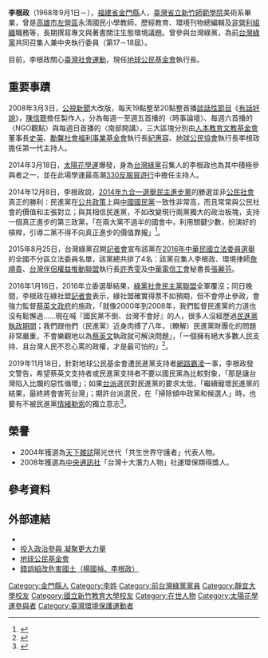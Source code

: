 {{multiple issues|
{{citation style|time=2014-02-04T09:23:51+00:00}}
{{expand|time=2014-02-04T09:23:51+00:00}}
{{refimprove|time=2014-02-04T09:23:51+00:00}}
}}
{{Infobox_Officeholder
| name = 李根政
|image= Li Ken-cheng.jpg
|box_width= 250px
| party = {{GPT}}(2013－2019)<br>{{無黨籍}}(2019－)
| period = 
| Sex = 男
| nationality = {{ROC}}
| date of birth ={{birth_date_and_age|1968|9|1}}
| place of birth = {{ROC}}[[福建省_(中華民國)|福建省]][[金門縣|金門縣]]
| educate = 
*[[國立新竹教育大學|臺灣省立新竹師範學院]]美術系畢業
*[[靜宜大學|靜宜大學]]生態人文研究所碩士
| past = 
*[[金門縣|金門縣]]、[[臺南市|臺南市]]國小[[教師|教師]]
*[[高雄市左營區永清國民小學|高雄市左營區永清國民小學]]教師
*[[高雄市教師會|高雄市教師會]]生態教育中心主任、總幹事
*[[中華民國全國教師會|中華民國全國教師會]]生態教育委員會召集人
*台灣生態學會祕書長
*新教師雙月刊、生態中心季刊、生態台灣季刊總編輯
*2002年928教師大遊行總指揮
*高雄市第三屆空污委員
*[[行政院環境保護署|行政院環境保護署]]第六屆環境影響評估委員
*[[立法院|立法院]]永續發展委員會論壇召集人
*[[地球公民協會|地球公民協會]]執行長
*[[地球公民基金會|地球公民基金會]]執行長
*[[公共電視文化事業基金會|公共電視文化事業基金會]]《[[有話好說|有話好說]]─南部開講》主持人
*[[台灣綠黨|台灣綠黨]]共同召集人
*台灣綠黨第十七屆中央執行委員
*台灣綠黨第十八屆中央執行委員
}}

'''李根政'''（1968年9月1日－），[[福建省_(中華民國)|福建省]][[金門縣|金門縣]]人，[[國立新竹師範學院|臺灣省立新竹師範學院]]美術系畢業，曾是[[高雄市|高雄市]][[左營區|左營區]]永清國民小學教師，歷經教育、環境刊物總編輯及[[非營利組織|非營利組織]]職務等，長期撰寫專文與著書關注生態環境議題。曾參與台灣綠黨，為前[[台灣綠黨|台灣綠黨]]共同召集人兼中央執行委員（第17－18屆）。

目前，李根政關心[[臺灣|臺灣]][[社會運動|社會運動]]，現任[[地球公民基金會|地球公民基金會]]執行長。

==重要事蹟==
2008年3月3日，[[公視新聞|公視新聞]]大改版，每天19點整至20點整首播[[談話性節目|談話性節目]]《[[有話好說|有話好說]]》，[[陳信聰|陳信聰]]擔任製作人，分為每週一至週五首播的〈時事論壇〉、每週六首播的〈NGO觀點〉與每週日首播的〈南部開講〉，三大區塊分別由[[人本教育文教基金會|人本教育文教基金會]]董事長[[史英|史英]]、[[勵馨社會福利事業基金會|勵馨社會福利事業基金會]]執行長[[紀惠容|紀惠容]]、[[地球公民協會|地球公民協會]]執行長李根政擔任第一代主持人。

2014年3月18日，[[太陽花學運|太陽花學運]]爆發，身為[[台灣綠黨|台灣綠黨]]召集人的李根政也為其中積極參與者之一，並在此場學運最高潮[[330反服貿遊行|330反服貿遊行]]中擔任主持人。

2014年12月8日，李根政說，[[2014年九合一選舉|2014年九合一選舉]][[民主進步黨|民主進步黨]]的勝選並非[[公民社會|公民社會]]真正的勝利：民進黨在[[公共政策|公共政策]]上與[[中國國民黨|中國國民黨]]一致性非常高，而且常常與公民社會的價值和主張對立；與其相信民進黨，不如改變現行兩黨獨大的政治板塊，支持一個真正進步的第三政黨，「在兩大黨不過半的國會中，利用關鍵少數，扮演好的槓桿，引導二黨不得不向真正進步的價值靠攏」<ref>{{cite news|author=李根政|title=公民社會還沒有贏|url=http://www.appledaily.com.tw/appledaily/article/headline/20141208/36253408|newspaper=[[台灣蘋果日報|台灣蘋果日報]]|date=2014-12-08|accessdate=2016-10-10|archive-date=2015-02-14|archive-url=https://web.archive.org/web/20150214122430/http://www.appledaily.com.tw/appledaily/article/headline/20141208/36253408|dead-url=no}}</ref>。

2015年8月25日，台灣綠黨召開[[記者會|記者會]]宣布該黨在[[2016年中華民國立法委員選舉|2016年中華民國立法委員選舉]]的全國不分區立法委員名單，該黨總共排了4名：該黨召集人李根政、環境律師[[詹順貴|詹順貴]]、[[台灣伴侶權益推動聯盟|台灣伴侶權益推動聯盟]]執行長[[許秀雯|許秀雯]]及[[中華電信工會|中華電信工會]]秘書長[[張麗芬|張麗芬]]。

2016年1月16日，2016年立委選舉結果，[[綠黨社會民主黨聯盟|綠黨社會民主黨聯盟]]全軍覆沒；同日晚間，李根政在綠社盟[[記者會|記者會]]表示，綠社盟確實得票不如預期，但不會停止參政，會強力監督[[蔡英文政府|蔡英文政府]]的施政，「就像2000年到2008年，我們監督民進黨的力道也沒有鬆懈過……現在喊『國民黨不倒、台灣不會好』的人，很多人沒經歷過[[陳水扁政府|民進黨執政期間]]；我們跟他們（民進黨）近身肉搏了八年，（瞭解）民進黨財團化的問題非常嚴重，不會樂觀地以為[[蔡英文|蔡英文]]執政就可解決問題」，「一個擁有絕大多數人民支持、且台灣人民不忍心罵的政權，才是最可怕的」<ref>{{Cite web|url=http://e-info.org.tw/node/112814|author=陳文姿、詹嘉紋、洪郁婷、彭瑞祥|language=zh-tw|title=從22萬到38萬 環保政黨票持續成長 席次仍掛零|publisher=[[台灣環境資訊協會|台灣環境資訊協會]]環境資訊中心|date=2016-01-17|accessdate=2016-09-27|archive-date=2016-01-18|archive-url=https://web.archive.org/web/20160118092808/http://e-info.org.tw/node/112814|dead-url=no}}</ref>。

2019年11月18日，針對地球公民基金會遭民進黨支持者[[網路霸凌|網路霸凌]]一事，李根政發文警告，希望蔡英文支持者或民進黨支持者不要以國民黨為比較對象，「那是讓台灣陷入比爛的惡性循環」；如果[[台派|台派]]選民對民進黨的要求太低，「繼續寵壞民進黨的結果，最終將會害死台灣」；期許台派選民，在「掃除傾中政黨和候選人」時，也要有不被民進黨[[情緒勒索|情緒勒索]]的獨立意志<ref>{{Cite web|url=https://www.storm.mg/article/2138010|author=尹俞歡|language=zh-tw|title=促修《礦業法》竟慘「被出征」、遭批「反小英」 地球公民：亡國感擠掉公共議題討論空間|publisher=[[風傳媒|風傳媒]]|date=2020-01-05|accessdate=2020-01-14|archive-date=2020-01-14|archive-url=https://web.archive.org/web/20200114133002/https://www.storm.mg/article/2138010|dead-url=no}}</ref>。

==榮譽==
*2004年獲選為[[天下雜誌|天下雜誌]]陽光世代「共生世界守護者」代表人物。
*2008年獲選為[[中央通訊社|中央通訊社]]「台灣十大潛力人物」社運環保類得獎人。

==參考資料==
{{Reflist}}

== 外部連結 ==
{{commons category|Lee Ken-cheng}}
*{{Facebook|leekc.kh}}
*[http://www.chinatimes.com/newspapers/20140127000348-260102 投入政治參與 凝聚更大力量] {{Wayback|url=http://www.chinatimes.com/newspapers/20140127000348-260102 |date=20160306055816 }}
*[http://www.cet-taiwan.org/ 地球公民基金會] {{Wayback|url=http://www.cet-taiwan.org/ |date=20140313205057 }}
*[http://www.appledaily.com.tw/appledaily/article/headline/20140113/35575459/ 錯誤組改危害國土（楊國禎、李根政）] {{Wayback|url=http://www.appledaily.com.tw/appledaily/article/headline/20140113/35575459/ |date=20160304210817 }}

[[Category:金門縣人|Category:金門縣人]]
[[Category:李姓|Category:李姓]]
[[Category:前台灣綠黨黨員|Category:前台灣綠黨黨員]]
[[Category:靜宜大學校友|Category:靜宜大學校友]]
[[Category:國立新竹教育大學校友|Category:國立新竹教育大學校友]]
[[Category:在世人物|Category:在世人物]]
[[Category:太陽花學運參與者|Category:太陽花學運參與者]]
[[Category:臺灣環境保護運動者|Category:臺灣環境保護運動者]]
